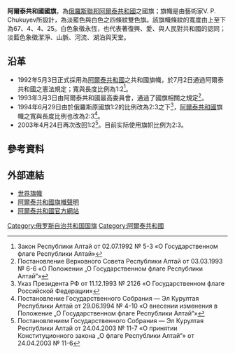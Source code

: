 {{Infobox flag
| Name = 阿爾泰共和國國旗
| Image = File:Flag of Altai Republic (1992).svg
| Nickname = [[阿爾泰共和國|阿爾泰共和國]]國旗
| Use = 111000
| Symbol={{FIAV|normal}}
| Proportion = 1:2
| Adoption =1992年5月3日（首次启用）<br>2003年4月24日（再次启用）
| Design = 由上而下為白色、淡藍色、白色與淺藍色四條紋雙色
| Designer = V. P. Chukuyev
| Image2      = Flag of Altai Republic (1992).svg
| Nickname2   = [[阿尔泰共和国|阿尔泰共和国]]国旗（1992-1994）
| Use2        = 111000
| Symbol2     = {{FIAV|historical}}
| Design2     =
| Designer2    = 
|Adoption2     = 1992
|Relinquished2= 1994
| Proportion2 = 1:2
| Image3      = Flag of Altai Republic 1994.svg
| Nickname3   = [[阿尔泰共和国|阿尔泰共和国]]国旗（1994-2003）
| Use3        = 111000
| Symbol3     = {{FIAV|historical}}
| Design3     =
| Designer3    = 
|Adoption3     = 1994
|Relinquished3= 2003
| Proportion3 = 2:3
}}
'''阿爾泰共和國國旗'''，為[[俄羅斯聯邦|俄羅斯聯邦]][[阿爾泰共和國|阿爾泰共和國]]之國旗；旗幟是由藝術家V. P. Chukuyev所設計，為淡藍色與白色之四條紋雙色旗。該旗幟條紋的寬度由上至下為67、4、4、25。白色象徵永恆，也代表著復興、愛、與人民對共和國的認同；淡藍色象徵潔淨、山脈、河流、湖泊與天堂。

==沿革==
*1992年5月3日正式採用為[[阿爾泰共和國|阿爾泰共和國]]之共和國旗幟，於7月2日通過阿爾泰共和國之憲法規定；寬與長度比例為1:2<ref name="flag1"> Закон Республики Алтай от 02.07.1992 № 5-3 «О Государственном флаге Республики Алтай» </ref>。
*1993年3月3日由阿爾泰共和國最高委員會，通過了國旗相關之規定<ref> Постановление Верховного Совета Республики Алтай от 03.03.1993 № 6-6 «О Положении „О Государственном флаге Республики Алтай“» </ref>。
*1994年6月29日由於俄羅斯原國旗1:2的比例改為2:3之下<ref>Указ Президента РФ от 11.12.1993 № 2126 «О Государственном флаге Российской Федерации»</ref>，[[阿爾泰共和國|阿爾泰共和國]]旗幟之寬與長度比例也改為2:3<ref name="flag2"> Постановление Государственного Собрания — Эл Курултая Республики Алтай от 29.06.1994 № 4-10 «О внесении изменения в Положение „О Государственном флаге Республики Алтай“» </ref>。
*2003年4月24日再次改回1:2<ref name="flag3"> Постановлением Государственного Собрания — Эл Курултая Республики Алтай от 24.04.2003 № 11-7 «О принятии Конституционного закона „О флаге Республики Алтай“» от 24.04.2003 № 11-6 </ref>。目前实际使用旗帜比例为2:3。

==參考資料==
{{Reflist}}

==外部連結==
* [http://flagspot.net/flags/ru-04.html 世界旗幟] {{Wayback|url=http://flagspot.net/flags/ru-04.html |date=20151223070751 }}{{en icon}}
* [http://geraldika.ru/symbols/106 阿爾泰共和國旗幟聲明] {{Wayback|url=http://geraldika.ru/symbols/106 |date=20191030183108 }}{{ru icon}}
* [http://www.altai-republic.com 阿爾泰共和國官方網站] {{Wayback|url=http://www.altai-republic.com/ |date=20110207182938 }}{{ru icon}}


{{俄罗斯各地区旗帜}}
[[Category:俄罗斯自治共和国国旗|Category:俄罗斯自治共和国国旗]]
[[Category:阿爾泰共和國|Category:阿爾泰共和國]]